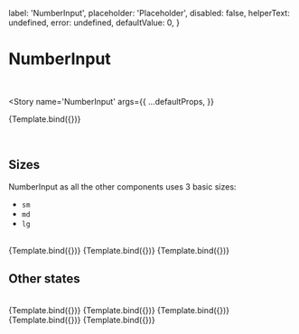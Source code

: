 
<Meta title='MDX/NumberInput' component={NumberInput} />


  label: 'NumberInput',
  placeholder: 'Placeholder',
  disabled: false,
  helperText: undefined,
  error: undefined,
  defaultValue: 0,
}

# NumberInput

<br />

<Story
  name='NumberInput'
  args={{
    ...defaultProps,
  }}
>
  {Template.bind({})}
</Story>

<br />

## Sizes

NumberInput as all the other components uses 3 basic sizes:

- `sm`
- `md`
- `lg`

<br />

<Canvas isColumn>
  <Story
    name='Large'
    args={{
      ...defaultProps,
      label: 'Large',
      size: 'lg',
    }}
  >
    {Template.bind({})}
  </Story>
  <Story
    name='Medium'
    args={{
      ...defaultProps,
      label: 'Medium',
      size: 'md',
    }}
  >
    {Template.bind({})}
  </Story>
  <Story
    name='Small'
    args={{
      ...defaultProps,
      label: 'Small',
      size: 'sm',
    }}
  >
    {Template.bind({})}
  </Story>
</Canvas>

## Other states

<br />

<Canvas>
  <Story
    name='Read only'
    args={{
      ...defaultProps,
      label: 'Read only',
      readOnly: 'true',
      checked: true,
      value: 'I am read only',
    }}
  >
    {Template.bind({})}
  </Story>
  <Story
    name='Required'
    args={{
      ...defaultProps,
      label: 'Required',
      required: true,
    }}
  >
    {Template.bind({})}
  </Story>
  <Story
    name='Disabled'
    args={{
      ...defaultProps,
      label: 'Disabled',
      placeholder: 'I am disabled, you cannot edit me',
      disabled: true,
    }}
  >
    {Template.bind({})}
  </Story>
  <Story
    name='Error'
    args={{
      ...defaultProps,
      label: 'Error',
      error: 'I am error',
    }}
  >
    {Template.bind({})}
  </Story>
  <Story
    name='HelperText'
    args={{
      ...defaultProps,
      label: 'With HelperText',
      helperText: 'This is number field',
    }}
  >
    {Template.bind({})}
  </Story>
</Canvas>

<ArgsTable of={NumberInput} />
